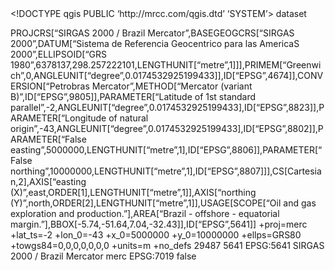 <!DOCTYPE qgis PUBLIC 'http://mrcc.com/qgis.dtd' 'SYSTEM'>
<qgis version="3.34.15-Prizren">
  <identifier></identifier>
  <parentidentifier></parentidentifier>
  <language></language>
  <type>dataset</type>
  <title></title>
  <abstract></abstract>
  <links/>
  <dates/>
  <fees></fees>
  <encoding></encoding>
  <crs>
    <spatialrefsys nativeFormat="Wkt">
      <wkt>PROJCRS["SIRGAS 2000 / Brazil Mercator",BASEGEOGCRS["SIRGAS 2000",DATUM["Sistema de Referencia Geocentrico para las AmericaS 2000",ELLIPSOID["GRS 1980",6378137,298.257222101,LENGTHUNIT["metre",1]]],PRIMEM["Greenwich",0,ANGLEUNIT["degree",0.0174532925199433]],ID["EPSG",4674]],CONVERSION["Petrobras Mercator",METHOD["Mercator (variant B)",ID["EPSG",9805]],PARAMETER["Latitude of 1st standard parallel",-2,ANGLEUNIT["degree",0.0174532925199433],ID["EPSG",8823]],PARAMETER["Longitude of natural origin",-43,ANGLEUNIT["degree",0.0174532925199433],ID["EPSG",8802]],PARAMETER["False easting",5000000,LENGTHUNIT["metre",1],ID["EPSG",8806]],PARAMETER["False northing",10000000,LENGTHUNIT["metre",1],ID["EPSG",8807]]],CS[Cartesian,2],AXIS["easting (X)",east,ORDER[1],LENGTHUNIT["metre",1]],AXIS["northing (Y)",north,ORDER[2],LENGTHUNIT["metre",1]],USAGE[SCOPE["Oil and gas exploration and production."],AREA["Brazil - offshore - equatorial margin."],BBOX[-5.74,-51.64,7.04,-32.43]],ID["EPSG",5641]]</wkt>
      <proj4>+proj=merc +lat_ts=-2 +lon_0=-43 +x_0=5000000 +y_0=10000000 +ellps=GRS80 +towgs84=0,0,0,0,0,0,0 +units=m +no_defs</proj4>
      <srsid>29487</srsid>
      <srid>5641</srid>
      <authid>EPSG:5641</authid>
      <description>SIRGAS 2000 / Brazil Mercator</description>
      <projectionacronym>merc</projectionacronym>
      <ellipsoidacronym>EPSG:7019</ellipsoidacronym>
      <geographicflag>false</geographicflag>
    </spatialrefsys>
  </crs>
  <extent/>
</qgis>
